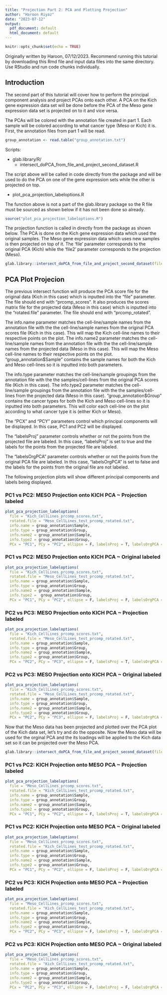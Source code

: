 ```yaml
---
title: "Projection Part 2: PCA and Plotting Projection"
author: "Haroon Riyaz"
date: "2023-07-12"
output:
  pdf_document: default
  html_document: default
---
```


```r
knitr::opts_chunk$set(echo = TRUE)
```

Originally written by Haroon, 07/12/2023. Recommend running this tutorial by downloading this Rmd file and input data files into the same directory. Use RStudio and run code chunks individually. 

## Introduction

The second part of this tutorial will cover how to perform the principal component analysis and project PCAs onto each other. A PCA on the Kich gene expression data set will be done before the PCA of the Meso gene expression data set is projected on to it and vice versa.

The PCAs will be colored with the annotation file created in part 1. Each sample will be colored according to what cancer type (Meso or Kich) it is. 
First, the annotation files from part 1 will be read.

```r
group_annotation <- read.table("group_annotation.txt")
```

Scripts:

-   glab.library/R/
    -   intersect_doPCA_from_file_and_project_second_dataset.R

The script above will be called in code directly from the package and will be used to do the PCA on one of the gene expression sets while the other is projected on top. 

-   plot_pca_projection_labeloptions.R

The function above is not a part of the glab.library package so the R file must be sourced as shown below if it has not been done so already.

```r
source("plot_pca_projection_labeloptions.R")
```

The projection function is called in directly from the package as shown below. The PCA is done on the Kich gene expression data which used the original samples. The Meso gene expression data which uses new samples is then projected on top of it. The 'file' parameter corresponds to the original PCA (Kich) while the 'file2' parameter corresponds to the projection (Meso). 

```r
glab.library::intersect_doPCA_from_file_and_project_second_dataset(file = "Kich_CellLines.txt", file2 =  "Meso_CellLines.txt", train_string = "test", fread = F)
```

## PCA Plot Projecion

The previous intersect function will produce the PCA score file for the original data (Kich in this case) which is inputted into the "file" parameter. The file should end with "prcomp_scores". It also produces the scores matrix file for the projected data (Meso in this case) which is inputted into the "rotated.file" parameter. The file should end with "prcomp_rotated".

The info.name parameter matches the cell-line/sample names from the annotation file with the the cell-line/sample names from the original PCA scores file (Kich in this case). This will map the Kich cell-line names to their respective points on the plot. The info.name2 parameter matches the cell-line/sample names from the annotation file with the the cell-line/sample names from the projected data (Meso in this case). This will map the Meso cell-line names to their respective points on the plot. "group_annotation$Sample" contains the sample names for both the Kich and Meso cell-lines so it is inputted into both parameters. 

The info.type parameter matches the cell-line/sample groupings from the annotation file with the the samples/cell-lines from the original PCA scores file (Kich in this case). The info.type2 parameter matches the cell-line/sample groupings from the annotation file with the the samples/cell-lines from the projected data (Meso in this case). "group_annotation$Group" contains the cancer types for both the Kich and Meso cell-lines so it is inputted into both parameters. This will color each cell-line on the plot according to what cancer type it is (either Kich or Meso).

The "PCX" and "PCY" parameters control which principal components will be displayed. In this case, PC1 and PC2 will be displayed. 

The "labelsProj" parameter controls whether or not the points from the projected file are labeled. In this case, "labelsProj" is set to true and the labels for the points from the projected file are labeled. 

The "labelsOrgPCA" parameter controls whether or not the points from the original PCA file are labeled. In this case, "labelsOrgPCA" is set to false and the labels for the points from the original file are not labeled.

The following projection plots will show different principal components and labels being displayed.

### PC1 vs PC2: MESO Projection onto KICH PCA ~ Projection labeled  

```r
plot_pca_projection_labeloptions(
  file = "Kich_CellLines_prcomp_scores.txt",
  rotated.file = "Meso_CellLines_test_prcomp_rotated.txt",
  info.name = group_annotation$Sample,
  info.type = group_annotation$Group,
  info.name2 = group_annotation$Sample,
  info.type2 = group_annotation$Group,
  PCx = "PC1", PCy = "PC2", ellipse = F, labelsProj = T, labelsOrgPCA = F, title = "PC1 vs PC2: MESO Projection onto KICH PCA")
```


### PC1 vs PC2: MESO Projection onto KICH PCA ~ Original labeled  

```r
plot_pca_projection_labeloptions(
  file = "Kich_CellLines_prcomp_scores.txt",
  rotated.file = "Meso_CellLines_test_prcomp_rotated.txt",
  info.name = group_annotation$Sample, 
  info.type = group_annotation$Group, 
  info.name2 = group_annotation$Sample, 
  info.type2 =  group_annotation$Group,
  PCx = "PC1", PCy = "PC2", ellipse = F, labelsProj = F, labelsOrgPCA = T, title = "PC1 vs PC2: MESO Projection onto KICH PCA")
```


### PC2 vs PC3: MESO Projection onto KICH PCA ~ Projection labeled  

```r
plot_pca_projection_labeloptions(
  file = "Kich_CellLines_prcomp_scores.txt",
  rotated.file = "Meso_CellLines_test_prcomp_rotated.txt",
  info.name = group_annotation$Sample,
  info.type = group_annotation$Group,
  info.name2 = group_annotation$Sample,
  info.type2 = group_annotation$Group,
  PCx = "PC2", PCy = "PC3", ellipse = F, labelsProj = T, labelsOrgPCA = F, title = "PC2 vs PC3: MESO Projection onto KICH PCA")
```


### PC2 vs PC3: MESO Projection onto KICH PCA ~ Original labeled  

```r
plot_pca_projection_labeloptions(
  file = "Kich_CellLines_prcomp_scores.txt",
  rotated.file = "Meso_CellLines_test_prcomp_rotated.txt",
  info.name = group_annotation$Sample,
  info.type = group_annotation$Group,
  info.name2 = group_annotation$Sample,
  info.type2 = group_annotation$Group,
  PCx = "PC2", PCy = "PC3", ellipse = F, labelsProj = F, labelsOrgPCA = T, title = "PC2 vs PC3: MESO Projection onto KICH PCA")
```

Now that the Meso data has been projected and plotted over the PCA plot of the Kich data set, let's try and do the opposite. Now the Meso data will be used for the orginal PCA and the its loadings will be applied to the Kich data set so it can be projected over the Meso PCA. 


```r
glab.library::intersect_doPCA_from_file_and_project_second_dataset(file = "Meso_CellLines.txt", file2 =  "Kich_CellLines.txt", train_string = "test", fread = F)
```


### PC1 vs PC2: KICH Projection onto MESO PCA ~ Projection labeled  

```r
plot_pca_projection_labeloptions(
  file = "Meso_CellLines_prcomp_scores.txt",
  rotated.file = "Kich_CellLines_test_prcomp_rotated.txt",
  info.name = group_annotation$Sample,
  info.type = group_annotation$Group,
  info.name2 = group_annotation$Sample,
  info.type2 = group_annotation$Group,
  PCx = "PC1", PCy = "PC2", ellipse = F, labelsProj = T, labelsOrgPCA = F, title = "PC1 vs PC2: KICH Projection onto MESO PCA")
```


### PC1 vs PC2: KICH Projection onto MESO PCA ~ Original labeled  

```r
plot_pca_projection_labeloptions(
  file = "Meso_CellLines_prcomp_scores.txt",
  rotated.file = "Kich_CellLines_test_prcomp_rotated.txt",
  info.name = group_annotation$Sample,
  info.type = group_annotation$Group,
  info.name2 = group_annotation$Sample,
  info.type2 = group_annotation$Group,
  PCx = "PC1", PCy = "PC2", ellipse = F, labelsProj = F, labelsOrgPCA = T, title = "PC1 vs PC2: KICH Projection onto MESO PCA")
```


### PC2 vs PC3: KICH Projection onto MESO PCA ~ Projection labeled  

```r
plot_pca_projection_labeloptions(
  file = "Meso_CellLines_prcomp_scores.txt",
  rotated.file = "Kich_CellLines_test_prcomp_rotated.txt",
  info.name = group_annotation$Sample,
  info.type = group_annotation$Group,
  info.name2 = group_annotation$Sample,
  info.type2 = group_annotation$Group,
  PCx = "PC2", PCy = "PC3", ellipse = F, labelsProj = T, labelsOrgPCA = F, title = "PC2 vs PC3: KICH Projection onto MESO PCA")
```


### PC2 vs PC3: KICH Projection onto MESO PCA ~ Original labeled  

```r
plot_pca_projection_labeloptions(
  file = "Meso_CellLines_prcomp_scores.txt",
  rotated.file = "Kich_CellLines_test_prcomp_rotated.txt",
  info.name = group_annotation$Sample,
  info.type = group_annotation$Group,
  info.name2 = group_annotation$Sample,
  info.type2 = group_annotation$Group,
  PCx = "PC2", PCy = "PC3", ellipse = F, labelsProj = F, labelsOrgPCA = T, title = "PC2 vs PC3: KICH Projection onto MESO PCA")
```



